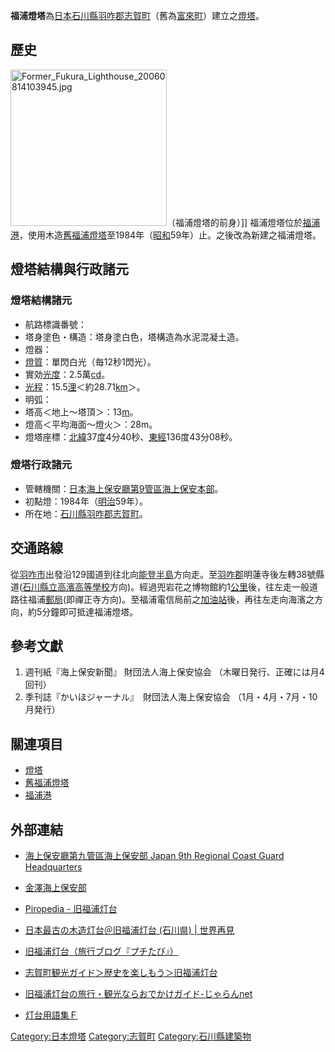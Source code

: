 {{Infobox_lighthouse
|lighthouse_name = 福浦燈塔
|image           = 
|location        = [[石川縣|石川縣]][[羽咋郡|羽咋郡]][[志賀町|志賀町]]
|established     = 1984年
|type            = 無人駐守
|status          = 仍在營運
|dominion        = [[日本海上保安廳|日本海上保安廳]]
|p.s.            = 
}}
{{japanese|japanese=福浦灯台|kana=ふくらとうだい|romaji=Fukura-toudai}}
'''福浦燈塔'''為[[日本|日本]][[石川縣|石川縣]][[羽咋郡|羽咋郡]][[志賀町|志賀町]]（舊為[[富來町|富來町]]）建立之[[燈塔|燈塔]]。

== 歷史 ==
[[File:Former_Fukura_Lighthouse_20060814103945.jpg|250px]]（福浦燈塔的前身）]]
福浦燈塔位於[[福浦港|福浦港]]，使用木造[[舊福浦燈塔|舊福浦燈塔]]至1984年（[[昭和|昭和]]59年）止。之後改為新建之福浦燈塔。

== 燈塔結構與行政諸元 ==
=== 燈塔結構諸元 ===
* 航路標識番號：
* 塔身塗色・構造：塔身塗白色，塔構造為水泥混凝土造。
* 燈器：
* [[燈質|燈質]]：單閃白光（毎12秒1閃光）。
* 實効[[光度|光度]]：2.5萬[[坎德拉|cd]]。
* [[光程|光程]]：15.5[[浬|浬]]＜約28.71[[km|km]]＞。
* 明弧：
* 塔高＜地上～塔頂＞：13[[m|m]]。
* 燈高＜平均海面～燈火＞：28m。
*燈塔座標：[[緯度|北緯]]37[[度|度]]4分40秒、[[經度|東經]]136度43分08秒。

=== 燈塔行政諸元 ===
* 管轄機關：[[日本海上保安廳|日本海上保安廳]][[第9管區海上保安本部|第9管區海上保安本部]]。
* 初點燈：1984年（[[明治|明治]]59年）。
* 所在地：[[石川縣|石川縣]][[羽咋郡|羽咋郡]][[志賀町|志賀町]]。

== 交通路線 ==	
從[[羽咋市|羽咋市]]出發沿129國道到往北向[[能登半島|能登半島]]方向走。至[[羽咋郡|羽咋郡]]明蓮寺後左轉38號縣道([[石川縣立高濱高等學校|石川縣立高濱高等學校]]方向)。經過兜岩花之博物館約1[[公里|公里]]後，往左走一般道路往福浦[[郵局|郵局]](即禪正寺方向)。至福浦電信局前之[[加油站|加油站]]後，再往左走向海濱之方向，約5分鐘即可抵達福浦燈塔。

== 參考文獻 ==
<div class="references-small">
#週刊紙『海上保安新聞』 財団法人海上保安協会 （木曜日発行、正確には月4回刊）
#季刊誌『かいほジャーナル』　財団法人海上保安協会 （1月・4月・7月・10月発行）
</div>

== 關連項目 ==
*[[燈塔|燈塔]]
*[[舊福浦燈塔|舊福浦燈塔]]
*[[福浦港|福浦港]]

== 外部連結 ==
*{{ja icon}}[http://www.kaiho.mlit.go.jp/09kanku/ 海上保安廳第九管區海上保安部 Japan 9th Regional Coast Guard Headquarters] {{Wayback|url=http://www.kaiho.mlit.go.jp/09kanku/ |date=20210213044050 }}
*{{ja icon}}[http://www.kaiho.mlit.go.jp/09kanku/kanazawa/index.htm 金澤海上保安部] {{Wayback|url=http://www.kaiho.mlit.go.jp/09kanku/kanazawa/index.htm |date=20210117225533 }}
*{{ja icon}}[http://www6.atwiki.jp/piro/pages/465.html Piropedia - 旧福浦灯台] {{Wayback|url=http://www6.atwiki.jp/piro/pages/465.html |date=20160304124009 }}
*{{ja icon}}[http://trynext.com/travel/060910-1600.php 日本最古の木造灯台＠旧福浦灯台 (石川県) | 世界再見] {{Wayback|url=http://trynext.com/travel/060910-1600.php |date=20190617210636 }}
*{{ja icon}}[https://web.archive.org/web/20080521020455/http://puchitabi.jp/archives/2007/03/post_3178.html 旧福浦灯台（旅行ブログ『プチたび』）]
*{{ja icon}}[https://web.archive.org/web/20071217173345/http://shikakankounavi.jp/rekishi_04_toudai.html 志賀町観光ガイド＞歴史を楽しもう＞旧福浦灯台]
*{{ja icon}}[http://odekake.jalan.net/spt_17382af2170021071.html 旧福浦灯台の旅行・観光ならおでかけガイド-じゃらんnet] {{Wayback|url=http://odekake.jalan.net/spt_17382af2170021071.html |date=20090227000015 }}
*{{ja icon}}[http://gauss0jp.hp.infoseek.co.jp/ftyougo0.htm 灯台用語集Ｆ]{{Wayback|url=http://gauss0jp.hp.infoseek.co.jp/ftyougo0.htm |date=20080930172250 }}

[[Category:日本燈塔|Category:日本燈塔]]
[[Category:志賀町|Category:志賀町]]
[[Category:石川縣建築物|Category:石川縣建築物]]
